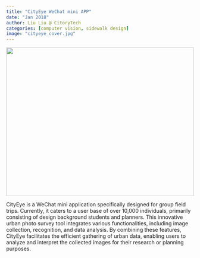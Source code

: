 ```yaml
---
title: "CityEye WeChat mini APP"
date: "Jan 2018"
author: Liu Liu @ CitoryTech 
categories: [computer vision, sidewalk design]
image: "cityeye_cover.jpg"
---
```


<img src="cityeye_cover.jpg" style="height: 400px; width: 100%; object-fit: cover;">

CityEye is a WeChat mini application specifically designed for group field trips. Currently, it caters to a user base of over 10,000 individuals, primarily consisting of design background students and planners. This innovative urban photo survey tool integrates various functionalities, including image collection, recognition, and data analysis. By combining these features, CityEye facilitates the efficient gathering of urban data, enabling users to analyze and interpret the collected images for their research or planning purposes.